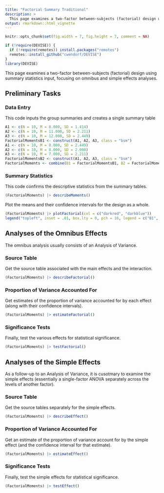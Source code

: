 ```yaml
---
title: "Factorial Summary Traditional"
description: >
  This page examines a two-factor between-subjects (factorial) design using summary statistics input, focusing on omnibus and simple effects analyses.
output: rmarkdown::html_vignette
---
```


```r
knitr::opts_chunk$set(fig.width = 7, fig.height = 7, comment = NA)
```

```r
if (!require(DEVISE)) {
  if (!require(remotes)) install.packages("remotes")
  remotes::install_github("cwendorf/DEVISE")
}
library(DEVISE)
```

This page examines a two-factor between-subjects (factorial) design using summary statistics input, focusing on omnibus and simple effects analyses.

## Preliminary Tasks

### Data Entry

This code inputs the group summaries and creates a single summary table
```r
A1 <- c(N = 10, M = 8.000, SD = 1.414)
A2 <- c(N = 10, M = 11.000, SD = 2.211)
A3 <- c(N = 10, M = 12.000, SD = 2.449)
FactorialMomentsB1 <- construct(A1, A2, A3, class = "bsm")
A1 <- c(N = 10, M = 8.000, SD = 2.449)
A2 <- c(N = 10, M = 8.000, SD = 2.000)
A3 <- c(N = 10, M = 7.000, SD = 2.211)
FactorialMomentsB2 <- construct(A1, A2, A3, class = "bsm")
FactorialMoments <- combine(B1 = FactorialMomentsB1, B2 = FactorialMomentsB2)
```

### Summary Statistics

This code confirms the descriptive statistics from the summary tables.
```r
(FactorialMoments) |> describeMoments()
```

Plot the means and their confidence intervals for the design as a whole.
```r
(FactorialMoments) |> plotFactorial(col = c("darkred", "darkblue"))
legend("topleft", inset = .01, box.lty = 0, pch = 16, legend = c("B1", "B2"), col = c("darkred", "darkblue"))
```

## Analyses of the Omnibus Effects

The omnibus analysis usually consists of an Analysis of Variance.

### Source Table

Get the source table associated with the main effects and the interaction.
```r
(FactorialMoments) |> describeFactorial()
```

### Proportion of Variance Accounted For

Get estimates of the proportion of variance accounted for by each effect (along with their confidence intervals).
```r
(FactorialMoments) |> estimateFactorial()
```

### Significance Tests

Finally, test the various effects for statistical significance.
```r
(FactorialMoments) |> testFactorial()
```

## Analyses of the Simple Effects

As a follow-up to an Analysis of Variance, it is cusotmary to examine the simple effects (essentially a single-factor ANOVA separately across the levels of another factor).

### Source Table

Get the source tables separately for the simple effects.
```r
(FactorialMoments) |> describeEffect()
```

### Proportion of Variance Accounted For

Get an estimate of the proportion of variance account for by the simple effect (and the confidence interval for that estimate).
```r
(FactorialMoments) |> estimateEffect()
```

### Significance Tests

Finally, test the simple effects for statistical significance.
```r
(FactorialMoments) |> testEffect()
```
